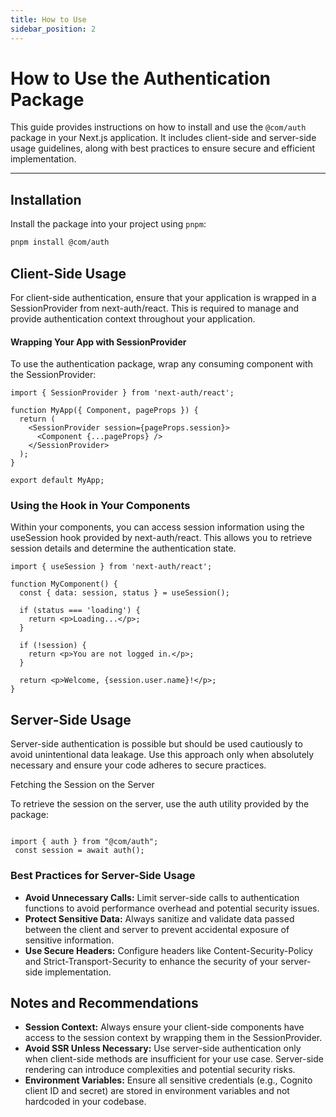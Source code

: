 ```yaml
---
title: How to Use
sidebar_position: 2
---
```


# How to Use the Authentication Package

This guide provides instructions on how to install and use the `@com/auth` package in your Next.js application. It includes client-side and server-side usage guidelines, along with best practices to ensure secure and efficient implementation.

---

## Installation

Install the package into your project using `pnpm`:

```bash
pnpm install @com/auth
```



## Client-Side Usage

For client-side authentication, ensure that your application is wrapped in a SessionProvider from next-auth/react. This is required to manage and provide authentication context throughout your application.

#### Wrapping Your App with SessionProvider

To use the authentication package, wrap any consuming component with the SessionProvider:

```tsx
import { SessionProvider } from 'next-auth/react';

function MyApp({ Component, pageProps }) {
  return (
    <SessionProvider session={pageProps.session}>
      <Component {...pageProps} />
    </SessionProvider>
  );
}

export default MyApp;
```

### Using the Hook in Your Components

Within your components, you can access session information using the useSession hook provided by next-auth/react. This allows you to retrieve session details and determine the authentication state.

```tsx
import { useSession } from 'next-auth/react';

function MyComponent() {
  const { data: session, status } = useSession();

  if (status === 'loading') {
    return <p>Loading...</p>;
  }

  if (!session) {
    return <p>You are not logged in.</p>;
  }

  return <p>Welcome, {session.user.name}!</p>;
}
```

## Server-Side Usage

Server-side authentication is possible but should be used cautiously to avoid unintentional data leakage. Use this approach only when absolutely necessary and ensure your code adheres to secure practices.

Fetching the Session on the Server

To retrieve the session on the server, use the auth utility provided by the package:

```tsx

import { auth } from "@com/auth";
 const session = await auth();
```

### Best Practices for Server-Side Usage

- **Avoid Unnecessary Calls:** Limit server-side calls to authentication functions to avoid performance overhead and potential security issues.
- **Protect Sensitive Data:** Always sanitize and validate data passed between the client and server to prevent accidental exposure of sensitive information.
- **Use Secure Headers:** Configure headers like Content-Security-Policy and Strict-Transport-Security to enhance the security of your server-side implementation.


## Notes and Recommendations

- **Session Context:** Always ensure your client-side components have access to the session context by wrapping them in the SessionProvider.
- **Avoid SSR Unless Necessary:** Use server-side authentication only when client-side methods are insufficient for your use case. Server-side rendering can introduce complexities and potential security risks.
- **Environment Variables:** Ensure all sensitive credentials (e.g., Cognito client ID and secret) are stored in environment variables and not hardcoded in your codebase.